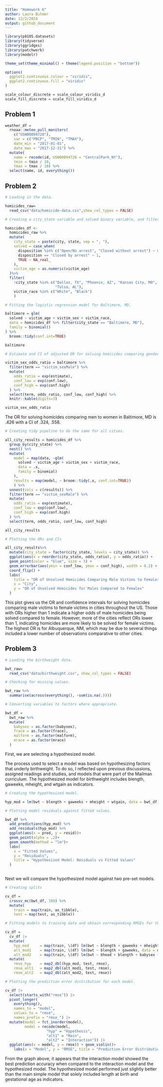 ```yaml
---
title: "Homework 6"
author: Laura Bulmer
date: 12/2/2024
output: github_document
---
```


```r
library(p8105.datasets)
library(tidyverse)
library(ggridges)
library(patchwork)
library(modelr)

theme_set(theme_minimal() + theme(legend.position = "bottom"))

options(
  ggplot2.continuous.colour = "viridis",
  ggplot2.continuous.fill = "viridis"
)

scale_colour_discrete = scale_colour_viridis_d
scale_fill_discrete = scale_fill_viridis_d
```

## Problem 1 

```r
weather_df = 
  rnoaa::meteo_pull_monitors(
    c("USW00094728"),
    var = c("PRCP", "TMIN", "TMAX"), 
    date_min = "2017-01-01",
    date_max = "2017-12-31") %>%
  mutate(
    name = recode(id, USW00094728 = "CentralPark_NY"),
    tmin = tmin / 10,
    tmax = tmax / 10) %>%
  select(name, id, everything())
```

## Problem 2

```r
# Loading in the data. 

homicides_raw= 
  read_csv("data/homicide-data.csv",show_col_types = FALSE)

# Creating a city_state variable and solved binary variable, and filtering.

homicides_df <- 
  homicides_raw %>%
  mutate(
    city_state = paste(city, state, sep = ", "),
    solved = case_when(
      disposition %in% c("Open/No arrest", "Closed without arrest") ~ 0,
      disposition == "Closed by arrest" ~ 1,
      TRUE ~ NA_real_
    ),
    victim_age = as.numeric(victim_age)
  )%>%
  filter(
    !city_state %in% c("Dallas, TX", "Phoenix, AZ", "Kansas City, MO", 
                       "Tulsa, AL"),
    victim_race %in% c("White", "Black")
    )
```

```r
# Fitting the logistic regression model for Baltimore, MD.

baltimore = glm(
  solved ~ victim_age + victim_sex + victim_race,
  data = homicides_df %>% filter(city_state == "Baltimore, MD"),
  family = binomial()
) %>%
  broom::tidy(conf.int=TRUE) 

baltimore

# Estimate and CI of adjusted OR for solving homicides comparing genders

victim_sex_odds_ratio = baltimore %>%
  filter(term == "victim_sexMale") %>%
  mutate(
    odds_ratio = exp(estimate),
    conf_low = exp(conf.low),
    conf_high = exp(conf.high)
  ) %>%
  select(term, odds_ratio, conf_low, conf_high) %>%
  knitr::kable(digits=3)

victim_sex_odds_ratio
```

The OR for solving homicides comparing men to women in Baltimore, MD is .426 with 
a CI of .324, .558.

```r
# Creating tidy pipeline to do the same for all cities.

all_city_results = homicides_df %>%
  group_by(city_state) %>%
  nest() %>%
  mutate(
    model = map(data, ~glm(
      solved ~ victim_age + victim_sex + victim_race,
      data = .x, 
      family = binomial)
    ),
    results = map(model, ~ broom::tidy(.x, conf.int=TRUE))
    ) %>%
  unnest(cols = c(results)) %>%
  filter(term == "victim_sexMale") %>%
  mutate(
    odds_ratio = exp(estimate),
    conf_low = exp(conf.low),
    conf_high = exp(conf.high)
  ) %>%
  select(term, odds_ratio, conf_low, conf_high)

all_city_results
```

```r
# Plotting the ORs and CIs

all_city_results%>%
  mutate(city_state = factor(city_state, levels = city_state)) %>%
  ggplot(aes(x = reorder(city_state, odds_ratio), y = odds_ratio)) +
  geom_point(color = "blue", size = 3) +
  geom_errorbar(aes(ymin = conf_low, ymax = conf_high), width = 0.2) +
  coord_flip() + 
  labs(
    title = "OR of Unsolved Homicides Comparing Male Victims to Females",
    x = "City",
    y = "OR of Unsolved Homicides for Males Compared to Females"
  )
```

This plot gives us the OR and confidence intervals for solving homicides comparing male victims to female victims in cities throughout the US. Those with ORs higher than 1 indicate a higher odds of male homicides being solved compared to female. However, more of the cities reflect ORs lower than 1, indicating homicides are more likely to be solved for female victims. The highest OR is for Albuquerque, NM, which may be due to several things included a lower number of observations comparative to other cities. 

## Problem 3

```r
# Loading the birthweight data.

bwt_raw= 
  read_csv("data/birthweight.csv", show_col_types = FALSE)

# Checking for missing values.

bwt_raw %>%
  summarise(across(everything(), ~sum(is.na(.))))

# Converting variables to factors where appropriate.

bwt_df = 
  bwt_raw %>%
  mutate(
    babysex = as.factor(babysex),
    frace = as.factor(frace),
    malform = as.factor(malform),
    mrace = as.factor(mrace)
  )
```

First, we are selecting a hypothesized model. 

The process used to select a model was based on hypothesizing factors that underly birthweight.
To do so, I reflected upon previous discussions, assigned readings and studies, and models that 
were part of the Mailman curriculum. The hypothesized model for birthweight includes blength, 
gaweeks, mheight, and wtgain as indicators. 

```r
# Creating the hypothesized model.

hyp_mod = lm(bwt ~ blength + gaweeks + mheight + wtgain, data = bwt_df)

# Plotting model residuals against fitted values.

bwt_df %>%
  add_predictions(hyp_mod) %>%
  add_residuals(hyp_mod) %>%
  ggplot(aes(x = pred, y = resid))+
  geom_point(alpha = .2)+
  geom_smooth(method = "lm")+
  labs(
    x = "Fitted Values",
    y = "Residuals",
    title = "Hypothesized Model: Residuals vs Fitted Values"
  )
  
```

Next we will compare the hypothesized model against two pre-set models.

```r
# Creating splits

cv_df =
  crossv_mc(bwt_df, 100) %>%
  mutate(
    train = map(train, as_tibble),
    test = map(test, as_tibble))

# Fitting models to training data and obtain corresponding RMSEs for the testing data.

cv_df = 
  cv_df |> 
  mutate(
    hyp_mod     = map(train, \(df) lm(bwt ~ blength + gaweeks + mheight + wtgain, data = df)),
    alt_mod1    = map(train, \(df) lm(bwt ~ blength + gaweeks, data = df)),
    alt_mod2    = map(train, \(df) lm(bwt ~ bhead + blength + babysex + blength * bhead * babysex, data = df))) |> 
  mutate(
    rmse_hyp    = map2_dbl(hyp_mod, test, rmse),
    rmse_alt1   = map2_dbl(alt_mod1, test, rmse),
    rmse_alt2   = map2_dbl(alt_mod2, test, rmse))
```

```r
# Plotting the prediction error distribution for each model.

cv_df |> 
  select(starts_with("rmse")) |> 
  pivot_longer(
    everything(),
    names_to = "model", 
    values_to = "rmse",
    names_prefix = "rmse_") |> 
  mutate(model = fct_inorder(model),
         model = recode(model, 
                   "hyp" = "Hypothesis", 
                   "alt1" = "Main", 
                   "alt2" = "Interaction")) |> 
  ggplot(aes(x = model, y = rmse)) + geom_violin()+
    labs(x = "Model", y = "RMSE", title = "Prediction Error Distribution by Model")
```

From the graph above, it appears that the interaction model showed the best prediction accuracy when compared to the interaction model and the hypothesized model. The hypothesized model performed just slightly better than the main simple model that solely included length at birth and gestational age as indicators. 

